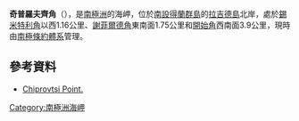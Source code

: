 {{coord|62|37|01.3|S|61|15|52.3|W|display=title}}

'''奇普羅夫齊角'''（{{lang-en|Chiprovtsi Point}}），是[[南極洲|南極洲]]的海岬，位於[[南設得蘭群島|南設得蘭群島]]的[[拉吉德島_(南設得蘭群島)|拉吉德島]]北岸，處於[[錫米特利角|錫米特利角]]以西1.16公里、[[謝菲爾德角|謝菲爾德角]]東南面1.75公里和[[開始角_(南設得蘭群島)|開始角]]西南面3.9公里，現時由[[南極條約體系|南極條約體系]]管理。

==參考資料==
* [http://data.aad.gov.au/aadc/gaz/scar/display_name.cfm?gaz_id=134701 Chiprovtsi Point.]{{Wayback|url=http://data.aad.gov.au/aadc/gaz/scar/display_name.cfm?gaz_id=134701 |date=20120324143428 }}

{{南设得兰群岛}}

{{Antarctica-geo-stub}}

[[Category:南極洲海岬|Category:南極洲海岬]]